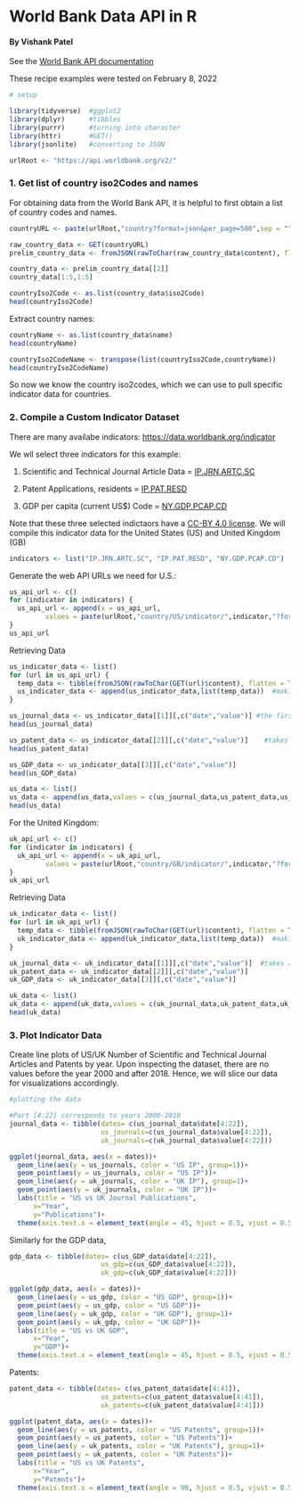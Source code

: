 # World Bank Data API in R

#### By Vishank Patel

See the [World Bank API documentation](https://datahelpdesk.worldbank.org/knowledgebase/articles/889392-about-the-indicators-api-documentation)

These recipe examples were tested on February 8, 2022

```r
# setup

library(tidyverse)  #ggplot2
library(dplyr)      #tibbles
library(purrr)      #turning into character
library(httr)       #GET()
library(jsonlite)   #converting to JSON

urlRoot <- "https://api.worldbank.org/v2/"

```

### 1. Get list of country iso2Codes and names

For obtaining data from the World Bank API, it is helpful to first obtain a list of country codes and names.

```r
countryURL <- paste(urlRoot,"country?format=json&per_page=500",sep = "")

raw_country_data <- GET(countryURL)
prelim_country_data <- fromJSON(rawToChar(raw_country_data$content), flatten = TRUE)

country_data <- prelim_country_data[[2]]
country_data[1:5,1:5]
```

```r
countryIso2Code <- as.list(country_data$iso2Code)
head(countryIso2Code)
```

Extract country names:

```r
countryName <- as.list(country_data$name)
head(countryName)
```

```r
countryIso2CodeName <- transpose(list(countryIso2Code,countryName))
head(countryIso2CodeName)
```

So now we know the country iso2codes, which we can use to pull specific indicator data for countries.

### 2. Compile a Custom Indicator Dataset

There are many availabe indicators: <https://data.worldbank.org/indicator>

We wll select three indicators for this example:

1.  Scientific and Technical Journal Article Data = [IP.JRN.ARTC.SC](https://data.worldbank.org/indicator/IP.JRN.ARTC.SC?view=chart)

2.  Patent Applications, residents = [IP.PAT.RESD](https://data.worldbank.org/indicator/IP.PAT.RESD?view=chart)

3.  GDP per capita (current US\$) Code = [NY.GDP.PCAP.CD](https://data.worldbank.org/indicator/NY.GDP.PCAP.CD?view=chart)

Note that these three selected indictaors have a [CC-BY 4.0 license](https://datacatalog.worldbank.org/public-licenses#cc-by). We will compile this indicator data for the United States (US) and United Kingdom (GB)

```r
indicators <- list("IP.JRN.ARTC.SC", "IP.PAT.RESD", "NY.GDP.PCAP.CD")
```

Generate the web API URLs we need for U.S.:

```r
us_api_url <- c()
for (indicator in indicators) {
  us_api_url <- append(x = us_api_url,
         values = paste(urlRoot,"country/US/indicator/",indicator,"?format=json&per_page=500",sep = ""))
}
us_api_url
```

Retrieving Data

```r
us_indicator_data <- list()
for (url in us_api_url) {
  temp_data <- tibble(fromJSON(rawToChar(GET(url)$content), flatten = TRUE)[[2]])
  us_indicator_data <- append(us_indicator_data,list(temp_data))  #making a list of tibbles 
}
```

```r

us_journal_data <- us_indicator_data[[1]][,c("date","value")] #the first element in us_indicator_data is regarding journal publications
head(us_journal_data)

```

```r
us_patent_data <- us_indicator_data[[2]][,c("date","value")]    #takes all rows but only two columns
head(us_patent_data)
```

```r
us_GDP_data <- us_indicator_data[[3]][,c("date","value")] 
head(us_GDP_data)
```

```r
us_data <- list()
us_data <- append(us_data,values = c(us_journal_data,us_patent_data,us_GDP_data))
head(us_data)
```

For the United Kingdom:

```r
uk_api_url <- c()
for (indicator in indicators) {
  uk_api_url <- append(x = uk_api_url,
         values = paste(urlRoot,"country/GB/indicator/",indicator,"?format=json&per_page=500",sep = ""))
}
uk_api_url
```

Retrieving Data

```r
uk_indicator_data <- list()
for (url in uk_api_url) {
  temp_data <- tibble(fromJSON(rawToChar(GET(url)$content), flatten = TRUE)[[2]])
  uk_indicator_data <- append(uk_indicator_data,list(temp_data))  #making a list of tibbles 
}
```

```r

uk_journal_data <- uk_indicator_data[[1]][,c("date","value")]  #takes all rows but only two columns
uk_patent_data <- uk_indicator_data[[2]][,c("date","value")]  
uk_GDP_data <- uk_indicator_data[[3]][,c("date","value")] 

uk_data <- list()
uk_data <- append(uk_data,values = c(uk_journal_data,uk_patent_data,uk_GDP_data))
head(uk_data)

```

### 3. Plot Indicator Data

Create line plots of US/UK Number of Scientific and Technical Journal Articles and Patents by year. Upon inspecting the dataset, there are no values before the year 2000 and after 2018. Hence, we will slice our data for visualizations accordingly.

```r
#plotting the data

#Part [4:22] corresponds to years 2000-2018
journal_data <- tibble(dates= c(us_journal_data$date[4:22]),       
                       us_journals=c(us_journal_data$value[4:22]),
                       uk_journals=c(uk_journal_data$value[4:22]))

ggplot(journal_data, aes(x = dates))+
  geom_line(aes(y = us_journals, color = "US IP", group=1))+
  geom_point(aes(y = us_journals, color = "US IP"))+
  geom_line(aes(y = uk_journals, color = "UK IP"), group=1)+
  geom_point(aes(y = uk_journals, color = "UK IP"))+
  labs(title = "US vs UK Journal Publications",
      x="Year",
      y="Publications")+
  theme(axis.text.x = element_text(angle = 45, hjust = 0.5, vjust = 0.5))

```

Similarly for the GDP data,

```r
gdp_data <- tibble(dates= c(us_GDP_data$date[4:22]),
                       us_gdp=c(us_GDP_data$value[4:22]),
                       uk_gdp=c(uk_GDP_data$value[4:22]))

ggplot(gdp_data, aes(x = dates))+
  geom_line(aes(y = us_gdp, color = "US GDP", group=1))+
  geom_point(aes(y = us_gdp, color = "US GDP"))+
  geom_line(aes(y = uk_gdp, color = "UK GDP"), group=1)+
  geom_point(aes(y = uk_gdp, color = "UK GDP"))+
  labs(title = "US vs UK GDP",
      x="Year",
      y="GDP")+
  theme(axis.text.x = element_text(angle = 45, hjust = 0.5, vjust = 0.5))
```

Patents:

```r
patent_data <- tibble(dates= c(us_patent_data$date[4:41]),
                       us_patents=c(us_patent_data$value[4:41]),
                       uk_patents=c(uk_patent_data$value[4:41]))

ggplot(patent_data, aes(x = dates))+
  geom_line(aes(y = us_patents, color = "US Patents", group=1))+
  geom_point(aes(y = us_patents, color = "US Patents"))+
  geom_line(aes(y = uk_patents, color = "UK Patents"), group=1)+
  geom_point(aes(y = uk_patents, color = "UK Patents"))+
  labs(title = "US vs UK Patents",
      x="Year",
      y="Patents")+
  theme(axis.text.x = element_text(angle = 90, hjust = 0.5, vjust = 0.5))
```
